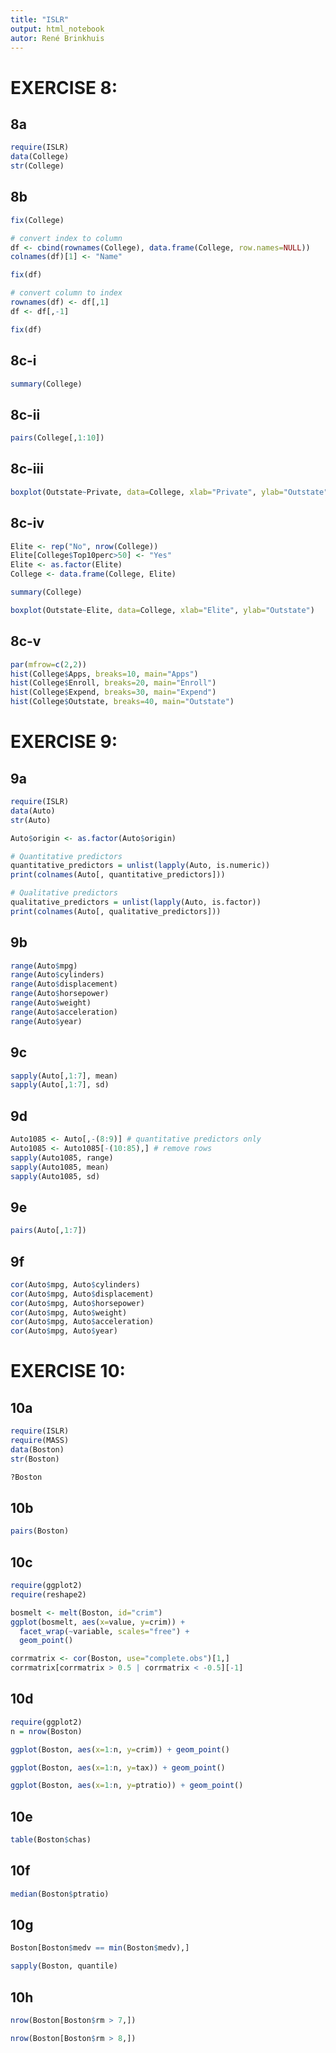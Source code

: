 ```yaml
---
title: "ISLR"
output: html_notebook
autor: René Brinkhuis
---
```


# EXERCISE 8:

## 8a
```r
require(ISLR)
data(College)
str(College)
```

## 8b
```r
fix(College)
```

```r
# convert index to column
df <- cbind(rownames(College), data.frame(College, row.names=NULL))
colnames(df)[1] <- "Name"

fix(df)
```

```r
# convert column to index
rownames(df) <- df[,1]
df <- df[,-1]

fix(df)
```

## 8c-i
```r
summary(College)
```

## 8c-ii
```r
pairs(College[,1:10])
```

## 8c-iii
```r
boxplot(Outstate~Private, data=College, xlab="Private", ylab="Outstate")
```

## 8c-iv
```r
Elite <- rep("No", nrow(College))
Elite[College$Top10perc>50] <- "Yes"
Elite <- as.factor(Elite)
College <- data.frame(College, Elite)

summary(College)
```

```r
boxplot(Outstate~Elite, data=College, xlab="Elite", ylab="Outstate")
```

## 8c-v
```r
par(mfrow=c(2,2))
hist(College$Apps, breaks=10, main="Apps")
hist(College$Enroll, breaks=20, main="Enroll")
hist(College$Expend, breaks=30, main="Expend")
hist(College$Outstate, breaks=40, main="Outstate")
```

# EXERCISE 9:

## 9a
```r
require(ISLR)
data(Auto)
str(Auto)
```

```r
Auto$origin <- as.factor(Auto$origin)
```

```r
# Quantitative predictors
quantitative_predictors = unlist(lapply(Auto, is.numeric))
print(colnames(Auto[, quantitative_predictors]))
```

```r
# Qualitative predictors
qualitative_predictors = unlist(lapply(Auto, is.factor))
print(colnames(Auto[, qualitative_predictors]))
```

## 9b
```r
range(Auto$mpg)
range(Auto$cylinders)
range(Auto$displacement)
range(Auto$horsepower)
range(Auto$weight)
range(Auto$acceleration)
range(Auto$year)
```

## 9c
```r
sapply(Auto[,1:7], mean)
sapply(Auto[,1:7], sd)
```

## 9d
```r
Auto1085 <- Auto[,-(8:9)] # quantitative predictors only
Auto1085 <- Auto1085[-(10:85),] # remove rows
sapply(Auto1085, range)
sapply(Auto1085, mean)
sapply(Auto1085, sd)
```

## 9e
```r
pairs(Auto[,1:7])
```

## 9f
```r
cor(Auto$mpg, Auto$cylinders)
cor(Auto$mpg, Auto$displacement)
cor(Auto$mpg, Auto$horsepower)
cor(Auto$mpg, Auto$weight)
cor(Auto$mpg, Auto$acceleration)
cor(Auto$mpg, Auto$year)
```

# EXERCISE 10:

## 10a
```r
require(ISLR)
require(MASS)
data(Boston)
str(Boston)
```

```r
?Boston
```

## 10b
```r
pairs(Boston)
```

## 10c
```r
require(ggplot2)
require(reshape2)

bosmelt <- melt(Boston, id="crim")
ggplot(bosmelt, aes(x=value, y=crim)) +
  facet_wrap(~variable, scales="free") + 
  geom_point()
```

```r
corrmatrix <- cor(Boston, use="complete.obs")[1,]
corrmatrix[corrmatrix > 0.5 | corrmatrix < -0.5][-1]
```

## 10d
```r
require(ggplot2)
n = nrow(Boston)
```

```r
ggplot(Boston, aes(x=1:n, y=crim)) + geom_point()
```

```r
ggplot(Boston, aes(x=1:n, y=tax)) + geom_point()
```

```r
ggplot(Boston, aes(x=1:n, y=ptratio)) + geom_point()
```

## 10e
```r
table(Boston$chas)
```

## 10f
```r
median(Boston$ptratio)
```

## 10g
```r
Boston[Boston$medv == min(Boston$medv),]
```
```r
sapply(Boston, quantile)
```

## 10h
```r
nrow(Boston[Boston$rm > 7,])
```

```r
nrow(Boston[Boston$rm > 8,])
```
